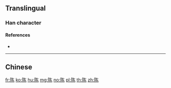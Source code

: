 {{character info/new}}
{{also|陳}}
==Translingual==
{{stroke order|type=animate}}

===Han character===
{{Han char|rn=170|rad=阜|as=05|sn=8|four=|canj=NLKD|ids=⿰阝东}}

====References====
* {{Han ref|kx=1349.051|hdz=64120.050|uh=9648|ud=38472}}

----

==Chinese==
{{zh-see|陳}}

[[fr:陈]]
[[ko:陈]]
[[hu:陈]]
[[mg:陈]]
[[no:陈]]
[[pl:陈]]
[[th:陈]]
[[zh:陈]]